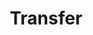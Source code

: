 ---
title: Transfer
category: Form
description: A transfer component that can be used to transfer items between two lists.
status: todo
---